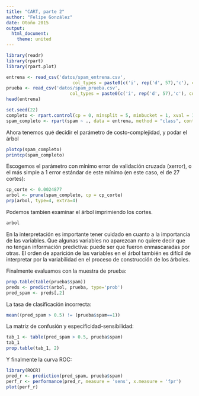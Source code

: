 ```yaml
---
title: "CART, parte 2"
author: "Felipe González"
date: Otoño 2015
output: 
  html_document: 
    theme: united
---
```


```r
library(readr)
library(rpart)    			   
library(rpart.plot)

entrena <- read_csv('datos/spam_entrena.csv', 
                         col_types = paste0(c('i', rep('d', 57),'c'), collapse=''))
prueba <- read_csv('datos/spam_prueba.csv',
                        col_types = paste0(c('i', rep('d', 57),'c'), collapse=''))
head(entrena)
```

```r
set.seed(22)
completo <- rpart.control(cp = 0, minsplit = 5, minbucket = 1, xval = 10, maxdepth = 30)
spam_completo <- rpart(spam ~ ., data = entrena, method = "class", control = completo)
```

Ahora tenemos qué decidir el parámetro de costo-complejidad, y podar el árbol

```r
plotcp(spam_completo)
printcp(spam_completo)
```

Escogemos el parámetro con mínimo error de validación cruzada (xerror), o el más
simple a 1 error estándar de este mínimo (en este caso, el de 27 cortes):

```r
cp_corte <- 0.0024877
arbol <- prune(spam_completo, cp = cp_corte)
prp(arbol, type=4, extra=4)
```




Podemos tambien examinar el árbol imprimiendo los cortes.

```r
arbol
```

En la interpretación es importante tener cuidado en cuanto a la importancia de las variables. Que algunas variables no aparezcan no quiere decir que no tengan información predictiva: puede ser que fueron enmascaradas por otras. El orden de aparición de las variables en el árbol también es difícil de interpretar por la variabilidad en el proceso de construcción de los árboles.


Finalmente evaluamos con la muestra de prueba:
```r
prop.table(table(prueba$spam))
preds <- predict(arbol, prueba, type='prob')
pred_spam <- preds[,2]
```
La tasa de clasificación incorrecta:
```r
mean((pred_spam > 0.5) != (prueba$spam==1))
```

La matriz de confusión y especificidad-sensibilidad:

```r
tab_1 <- table(pred_spam > 0.5, prueba$spam)
tab_1
prop.table(tab_1, 2)
```

Y finalmente la curva ROC:

```r
library(ROCR)
pred_r <- prediction(pred_spam, prueba$spam)
perf_r <- performance(pred_r, measure = 'sens', x.measure = 'fpr')
plot(perf_r)
```


